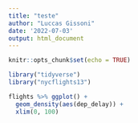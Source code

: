 ```yaml
---
title: "teste"
author: "Luccas Gissoni"
date: '2022-07-03'
output: html_document
---
```


```r
knitr::opts_chunk$set(echo = TRUE)
```

```r


library("tidyverse")
library("nycflights13")

flights %>% ggplot() + 
  geom_density(aes(dep_delay)) +
  xlim(0, 100)


```


